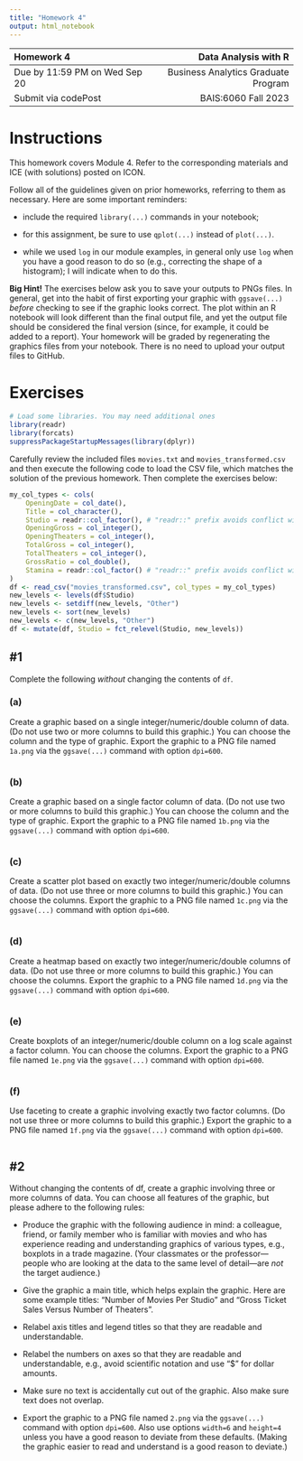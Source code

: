 ---
title: "Homework 4"
output: html_notebook
---

| Homework 4                     |                Data Analysis with R |
| :---                           |                                ---: |
| Due by 11:59 PM on Wed Sep 20  | Business Analytics Graduate Program |
| Submit via codePost              |                 BAIS:6060 Fall 2023 |

# Instructions

This homework covers Module 4. Refer to the corresponding materials and
ICE (with solutions) posted on ICON.

Follow all of the guidelines given on prior homeworks, referring to
them as necessary. Here are some important reminders:

- include the required `library(...)` commands in your notebook;

- for this assignment, be sure to use `qplot(...)` instead of `plot(...)`.

- while we used `log` in our module examples, in general only use `log`
when you have a good reason to do so (e.g., correcting the shape of a
histogram); I will indicate when to do this.

**Big Hint!** The exercises below ask you to save your outputs to PNGs
files. In general, get into the habit of first exporting your graphic
with `ggsave(...)` *before* checking to see if the graphic looks correct.
The plot within an R notebook will look different than the final output
file, and yet the output file should be considered the final version
(since, for example, it could be added to a report). Your homework will
be graded by regenerating the graphics files from your notebook. There
is no need to upload your output files to GitHub.

# Exercises

```{r}
# Load some libraries. You may need additional ones
library(readr)
library(forcats)
suppressPackageStartupMessages(library(dplyr))

```

Carefully review the included files `movies.txt` and
`movies_transformed.csv` and then execute the following code to load the
CSV file, which matches the solution of the previous homework. Then
complete the exercises below:

```{r}
my_col_types <- cols(
    OpeningDate = col_date(),
    Title = col_character(),
    Studio = readr::col_factor(), # "readr::" prefix avoids conflict with scales
    OpeningGross = col_integer(),
    OpeningTheaters = col_integer(),
    TotalGross = col_integer(),
    TotalTheaters = col_integer(),
    GrossRatio = col_double(),
    Stamina = readr::col_factor() # "readr::" prefix avoids conflict with scales
)
df <- read_csv("movies_transformed.csv", col_types = my_col_types)
new_levels <- levels(df$Studio)
new_levels <- setdiff(new_levels, "Other")
new_levels <- sort(new_levels)
new_levels <- c(new_levels, "Other")
df <- mutate(df, Studio = fct_relevel(Studio, new_levels))
```

## #1

Complete the following *without* changing the contents of `df`.

### (a)

Create a graphic based on a single integer/numeric/double column
of data. (Do not use two or more columns to build this graphic.) You
can choose the column and the type of graphic. Export the graphic to
a PNG file named `1a.png` via the `ggsave(...)` command with option
`dpi=600`.

```{r}

```

### (b)

Create a graphic based on a single factor column of data. (Do
not use two or more columns to build this graphic.) You can choose the
column and the type of graphic. Export the graphic to a PNG file named
`1b.png` via the `ggsave(...)` command with option `dpi=600`.

```{r}

```

### (c)

Create a scatter plot based on exactly two
integer/numeric/double columns of data. (Do not use three or more
columns to build this graphic.) You can choose the columns. Export the
graphic to a PNG file named `1c.png` via the `ggsave(...)` command with
option `dpi=600`.

```{r}

```

### (d)

Create a heatmap based on exactly two integer/numeric/double
columns of data. (Do not use three or more columns to build this
graphic.) You can choose the columns. Export the graphic to a PNG file
named `1d.png` via the `ggsave(...)` command with option `dpi=600`.

```{r}

```

### (e)

Create boxplots of an integer/numeric/double column on a log
scale against a factor column. You can choose the columns. Export the
graphic to a PNG file named `1e.png` via the `ggsave(...)` command with
option `dpi=600`.

```{r}

```

### (f)

Use faceting to create a graphic involving exactly two factor
columns. (Do not use three or more columns to build this graphic.)
Export the graphic to a PNG file named `1f.png` via the `ggsave(...)`
command with option `dpi=600`.

```{r}

```

## #2

Without changing the contents of df, create a graphic involving three
or more columns of data. You can choose all features of the graphic, but
please adhere to the following rules:

- Produce the graphic with the following audience in mind: a colleague,
friend, or family member who is familiar with movies and who has
experience reading and understanding graphics of various types, e.g.,
boxplots in a trade magazine. (Your classmates or the professor---people
who are looking at the data to the same level of detail---are *not* the
target audience.)

- Give the graphic a main title, which helps explain the graphic. Here
are some example titles: "Number of Movies Per Studio" and "Gross Ticket
Sales Versus Number of Theaters".

- Relabel axis titles and legend titles so that they are readable and
understandable.

- Relabel the numbers on axes so that they are readable and
understandable, e.g., avoid scientific notation and use "$" for dollar
amounts.

- Make sure no text is accidentally cut out of the graphic. Also make
sure text does not overlap.

- Export the graphic to a PNG file named `2.png` via the `ggsave(...)`
command with option `dpi=600`. Also use options `width=6` and `height=4`
unless you have a good reason to deviate from these defaults. (Making
the graphic easier to read and understand is a good reason to deviate.)

```{r}

```

